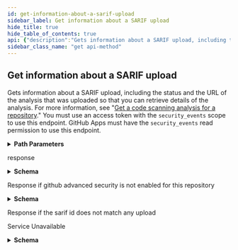 ```yaml
---
id: get-information-about-a-sarif-upload
sidebar_label: Get information about a SARIF upload
hide_title: true
hide_table_of_contents: true
api: {"description":"Gets information about a SARIF upload, including the status and the URL of the analysis that was uploaded so that you can retrieve details of the analysis. For more information, see \"[Get a code scanning analysis for a repository](/rest/reference/code-scanning#get-a-code-scanning-analysis-for-a-repository).\" You must use an access token with the `security_events` scope to use this endpoint. GitHub Apps must have the `security_events` read permission to use this endpoint.","externalDocs":{"description":"API method documentation","url":"https://docs.github.com/rest/reference/code-scanning#get-information-about-a-sarif-upload"},"operationId":"code-scanning/get-sarif","parameters":[{"in":"path","name":"owner","required":true,"schema":{"type":"string"}},{"in":"path","name":"repo","required":true,"schema":{"type":"string"}},{"description":"The SARIF ID obtained after uploading.","in":"path","name":"sarif_id","required":true,"schema":{"type":"string"}}],"responses":{"200":{"content":{"application/json":{"examples":{"default":{"summary":"Default response","value":{"analyses_url":"https://api.github.com/repos/octocat/hello-world/code-scanning/analyses?sarif_id=47177e22-5596-11eb-80a1-c1e54ef945c6","processing_status":"complete"}}},"schema":{"properties":{"analyses_url":{"description":"The REST API URL for getting the analyses associated with the upload.","format":"uri","nullable":true,"readOnly":true,"type":"string"},"processing_status":{"description":"`pending` files have not yet been processed, while `complete` means all results in the SARIF have been stored.","enum":["pending","complete"],"type":"string"}},"type":"object"}}},"description":"response"},"403":{"content":{"application/json":{"schema":{"description":"Basic Error","properties":{"documentation_url":{"type":"string"},"message":{"type":"string"}},"title":"Basic Error","type":"object"}}},"description":"Response if github advanced security is not enabled for this repository"},"404":{"description":"Response if the sarif id does not match any upload"},"503":{"content":{"application/json":{"schema":{"properties":{"code":{"type":"string"},"documentation_url":{"type":"string"},"message":{"type":"string"}},"type":"object"}}},"description":"Service Unavailable"}},"tags":["code-scanning"],"x-github":{"category":"code-scanning","enabledForGitHubApps":true,"githubCloudOnly":false,"previews":[]},"method":"get","path":"/repos/{owner}/{repo}/code-scanning/sarifs/{sarif_id}","servers":[{"url":"https://api.github.com"}],"info":{"contact":{"name":"Support","url":"https://support.github.com/contact"},"description":"GitHub's v3 REST API.","license":{"name":"MIT","url":"https://spdx.org/licenses/MIT"},"termsOfService":"https://docs.github.com/articles/github-terms-of-service","title":"GitHub v3 REST API","version":"1.1.4","x-apisguru-categories":["collaboration","developer_tools"],"x-logo":{"url":"https://twitter.com/github/profile_image?size=original"},"x-origin":[{"format":"openapi","url":"https://raw.githubusercontent.com/github/rest-api-description/main/descriptions/api.github.com/api.github.com.json","version":"3.0"}],"x-providerName":"github.com"},"postman":{"name":"Get information about a SARIF upload","description":{"content":"Gets information about a SARIF upload, including the status and the URL of the analysis that was uploaded so that you can retrieve details of the analysis. For more information, see \"[Get a code scanning analysis for a repository](/rest/reference/code-scanning#get-a-code-scanning-analysis-for-a-repository).\" You must use an access token with the `security_events` scope to use this endpoint. GitHub Apps must have the `security_events` read permission to use this endpoint.","type":"text/plain"},"url":{"path":["repos",":owner",":repo","code-scanning","sarifs",":sarif_id"],"host":["{{baseUrl}}"],"query":[],"variable":[{"disabled":false,"description":{"content":"(Required) ","type":"text/plain"},"type":"any","value":"","key":"owner"},{"disabled":false,"description":{"content":"(Required) ","type":"text/plain"},"type":"any","value":"","key":"repo"},{"disabled":false,"description":{"content":"(Required) The SARIF ID obtained after uploading.","type":"text/plain"},"type":"any","value":"","key":"sarif_id"}]},"header":[{"key":"Accept","value":"application/json"}],"method":"GET"}}
sidebar_class_name: "get api-method"
---
```



## Get information about a SARIF upload



Gets information about a SARIF upload, including the status and the URL of the analysis that was uploaded so that you can retrieve details of the analysis. For more information, see &quot;[Get a code scanning analysis for a repository](/rest/reference/code-scanning#get-a-code-scanning-analysis-for-a-repository).&quot; You must use an access token with the `security_events` scope to use this endpoint. GitHub Apps must have the `security_events` read permission to use this endpoint.

<details style={{"marginBottom":"1rem"}}><summary style={{}}><strong>Path Parameters</strong></summary><div><ul><ParamsItem className={"paramsItem"} param={{"in":"path","name":"owner","required":true,"schema":{"type":"string"}}}></ParamsItem><ParamsItem className={"paramsItem"} param={{"in":"path","name":"repo","required":true,"schema":{"type":"string"}}}></ParamsItem><ParamsItem className={"paramsItem"} param={{"description":"The SARIF ID obtained after uploading.","in":"path","name":"sarif_id","required":true,"schema":{"type":"string"}}}></ParamsItem></ul></div></details><div><ApiTabs><TabItem label={"200"} value={"200"}><div>

response

</div><div><details style={{}}><summary style={{"textAlign":"left"}}><strong>Schema</strong></summary><div style={{"textAlign":"left","marginLeft":"1rem"}}></div><ul style={{"marginLeft":"1rem"}}><SchemaItem collapsible={false} name={"analyses_url"} required={false} schemaDescription={"The REST API URL for getting the analyses associated with the upload."} schemaName={"uri"} qualifierMessage={undefined}></SchemaItem><SchemaItem collapsible={false} name={"processing_status"} required={false} schemaDescription={"`pending` files have not yet been processed, while `complete` means all results in the SARIF have been stored."} schemaName={"string"} qualifierMessage={"**Possible values:** [`pending`, `complete`]"}></SchemaItem></ul></details></div></TabItem><TabItem label={"403"} value={"403"}><div>

Response if github advanced security is not enabled for this repository

</div><div><details style={{}}><summary style={{"textAlign":"left"}}><strong>Schema</strong></summary><div style={{"textAlign":"left","marginLeft":"1rem"}}></div><ul style={{"marginLeft":"1rem"}}><SchemaItem collapsible={false} name={"documentation_url"} required={false} schemaDescription={undefined} schemaName={"string"} qualifierMessage={undefined}></SchemaItem><SchemaItem collapsible={false} name={"message"} required={false} schemaDescription={undefined} schemaName={"string"} qualifierMessage={undefined}></SchemaItem></ul></details></div></TabItem><TabItem label={"404"} value={"404"}><div>

Response if the sarif id does not match any upload

</div><div></div></TabItem><TabItem label={"503"} value={"503"}><div>

Service Unavailable

</div><div><details style={{}}><summary style={{"textAlign":"left"}}><strong>Schema</strong></summary><div style={{"textAlign":"left","marginLeft":"1rem"}}></div><ul style={{"marginLeft":"1rem"}}><SchemaItem collapsible={false} name={"code"} required={false} schemaDescription={undefined} schemaName={"string"} qualifierMessage={undefined}></SchemaItem><SchemaItem collapsible={false} name={"documentation_url"} required={false} schemaDescription={undefined} schemaName={"string"} qualifierMessage={undefined}></SchemaItem><SchemaItem collapsible={false} name={"message"} required={false} schemaDescription={undefined} schemaName={"string"} qualifierMessage={undefined}></SchemaItem></ul></details></div></TabItem></ApiTabs></div>
      